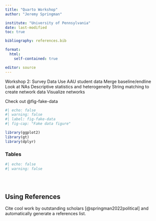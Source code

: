 ```yaml
---
title: "Quarto Workshop"
author: "Jeremy Springman"

institute: "University of Pennsylvania"
date: last-modified
toc: true

bibliography: references.bib

format: 
  html:
    self-contained: true

editor: source
---
```


Workshop 2: Survey Data
Use AAU student data
Merge baseline/endline
Look at NAs
Descriptive statistics and heterogeneity
String matching to create network data
Visualize networks


Check out @fig-fake-data

```r
#| echo: false
#| warning: false
#| label: fig-fake-data
#| fig-cap: "Fake data figure"

library(ggplot2)
library(gt)
library(dplyr)


```


### Tables

```r
#| echo: false
#| warning: false





```




## Using References

Cite cool work by outstanding scholars [@springman2022political] and automatically generate a references list.


